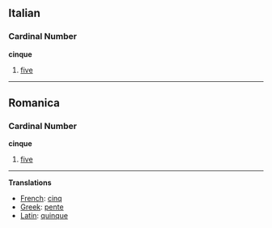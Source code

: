==Italian==
===Cardinal Number===
'''cinque'''

# [[five]]
----
==Romanica==
===Cardinal Number===
'''cinque'''

# [[five]]

----
'''Translations'''

*[[French]]: [[cinq]]
*[[Greek]]: [[pente]]
*[[Latin]]: [[quinque]]